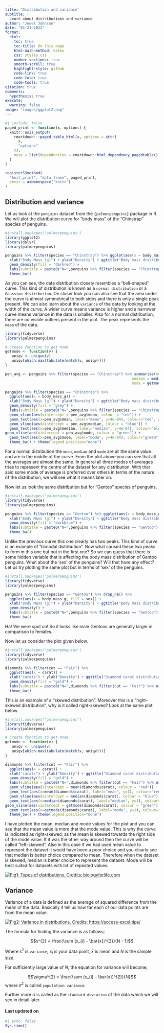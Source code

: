 ```yaml
---
title: "Distribution and variance"
subtitle: |
  Learn about distributions and variance
author: "Jewel Johnson"
date: "05-21-2022"
format:
  html:
    toc: true
    toc-title: On this page
    html-math-method: katex
    css: styles.css
    number-sections: true
    smooth-scroll: true
    highlight-style: github
    code-link: true
    code-fold: true
    code-tools: true
citation: true
comments:
  hypothesis: true
execute: 
  warning: false
image: "images/ggplot2.png"
---
```


```r
#| include: false
paged_print <- function(x, options) {
  knitr::asis_output(
    rmarkdown:::paged_table_html(x, options = attr(
      x,
      "options"
    )),
    meta = list(dependencies = rmarkdown::html_dependency_pagedtable())
  )
}

registerS3method(
  "knit_print", "data.frame", paged_print,
  envir = asNamespace("knitr")
)
```

## Distribution and variance

Let us look at the `penguins` dataset from the `{palmerpenguins}` package in R. We will plot the distribution curve for "body mass" of the "Chinstrap" species of penguins.

```r
#install.packages("palmerpenguins")
library(ggplot2)
library(dplyr)
library(palmerpenguins)

penguins %>% filter(species == "Chinstrap") %>% ggplot(aes(x = body_mass_g)) + 
  xlab("Body Mass (g)") + ylab("Density") + ggtitle("Body mass distribution") + 
  geom_density(fill = "darkred") + 
  labs(subtitle = paste0("N=",penguins %>% filter(species == "Chinstrap") %>% nrow())) +
  theme_bw()
```

As you can see, the data distribution closely resembles a "bell-shaped" curve. This kind of distribution is known as a `normal distribution` or a `Gaussian distribution`. On closer look you can also see that the area under the curve is almost symmetrical to both sides and there is only a single peak present. We can also learn about the `variance` of the data by looking at the width of the curve. A wider curve means variance is higher and a narrower curve means variance in the data is smaller. Also for a normal distribution, there are no visible outliers present in the plot. The peak represents the `mean` of the data.

```r
library(tidyverse)
library(palmerpenguins)

# Create function to get mode
getmode <- function(v) {
   uniqv <- unique(v)
   uniqv[which.max(tabulate(match(v, uniqv)))]
}

pen_avg <- penguins %>% filter(species == "Chinstrap") %>% summarise(mean = mean(body_mass_g),
                                                          median = median(body_mass_g),
                                                          mode = getmode(body_mass_g))

penguins %>% filter(species == "Chinstrap") %>% 
  ggplot(aes(x = body_mass_g)) + 
  xlab("Body Mass (g)") + ylab("Density") + ggtitle("Body mass distribution") + 
  geom_density(fill = "grey") + 
  labs(subtitle = paste0("N=",penguins %>% filter(species == "Chinstrap") %>% nrow())) +
  geom_vline(aes(xintercept = pen_avg$mean, colour = "red")) +
  geom_text(aes(x=pen_avg$mean, label="mean", y=4e-04), colour="red", angle=90, vjust = 1.2, text=element_text(size=11)) +
  geom_vline(aes(xintercept = pen_avg$median, colour = "blue")) +
  geom_text(aes(x=pen_avg$median, label="median", y=4e-04), colour="blue", angle=90, vjust = -1.2, text=element_text(size=11)) +
geom_vline(aes(xintercept = pen_avg$mode, colour = "green")) +
  geom_text(aes(x=pen_avg$mode, label="mode", y=4e-04), colour="green", angle=90, vjust = -1.2, text=element_text(size=11)) +
  theme_bw() + theme(legend.position="none")
```

For a normal distribution the `mean`, `median` and `mode` are all the same value and are in the middle of the curve. From the plot above you can see that all the averages are almost the same. In general all three modes of averages tries to represent the centre of the dataset for any distribution. With that said some mode of average is preferred over others in terms of the nature of the distribution, we will see what it means later on.

Now let us look the same distribution but for "Gentoo" species of penguins.

```r
#install.packages("palmerpenguins")
library(tidyverse)
library(palmerpenguins)

penguins %>% filter(species == "Gentoo") %>% ggplot(aes(x = body_mass_g)) + 
  xlab("Body Mass (g)") + ylab("Density") + ggtitle("Body mass distribution") + 
  geom_density(fill = "darkblue") + 
  labs(subtitle = paste0("N=",penguins %>% filter(species == "Gentoo") %>% nrow())) +
  theme_bw()
```

Unlike the previous curve this one clearly has two peaks. This kind of curve is an example of "bimodal distribution". Now what caused these two peaks to form in this one but not in the first one? So we can guess that there is some hidden variable that is affecting the body mass distribution of Gentoo penguins. What about the 'sex' of the penguins? Will that have any effect? Let us try plotting the same plot but in terms of 'sex' of the penguins.

```r
#install.packages("palmerpenguins")
library(tidyverse)
library(palmerpenguins)

penguins %>% filter(species == "Gentoo") %>% drop_na() %>%
  ggplot(aes(x = body_mass_g, fill = sex)) + 
  xlab("Body Mass (g)") + ylab("Density") + ggtitle("Body mass distribution") + 
  geom_density() + 
  labs(subtitle = paste0("N=",penguins %>% filter(species == "Gentoo") %>% nrow())) +
  theme_bw()
```

Ha! We were spot on! So it looks like male Gentoos are generally larger in comparison to females.

Now let us consider the plot given below.

```r
#install.packages("palmerpenguins")
library(tidyverse)
library(palmerpenguins)

diamonds %>% filter(cut == "Fair") %>%
  ggplot(aes(x = carat)) + 
  xlab("carats") + ylab("Density") + ggtitle("Diamond carat distribution") + 
  geom_density(fill = "gold") + 
  labs(subtitle = paste0("N=",diamonds %>% filter(cut == "Fair") %>% nrow())) +
  theme_bw()
```

This is an example of a "skewed distribution". Moreover this is a "right-skewed distribution", why is it called right-skewed? Look at the same plot below.

```r
#install.packages("palmerpenguins")
library(tidyverse)
library(palmerpenguins)

# Create function to get mode
getmode <- function(v) {
   uniqv <- unique(v)
   uniqv[which.max(tabulate(match(v, uniqv)))]
}

diamonds %>% filter(cut == "Fair") %>%
  ggplot(aes(x = carat)) + 
  xlab("carats") + ylab("Density") + ggtitle("Diamond carat distribution") + 
  geom_density(fill = "gold") + 
  labs(subtitle = paste0("N=",diamonds %>% filter(cut == "Fair") %>% nrow())) +
  geom_vline(aes(xintercept = mean(diamonds$carat), colour = "red")) +
  geom_text(aes(x=mean(diamonds$carat), label="mean", y=1), colour="red", angle=90, vjust = 1.2, text=element_text(size=11)) +
  geom_vline(aes(xintercept = median(diamonds$carat), colour = "blue")) +
  geom_text(aes(x=median(diamonds$carat), label="median", y=1), colour="blue", angle=90, vjust = -1.2, text=element_text(size=11)) +
geom_vline(aes(xintercept = getmode(diamonds$carat), colour = "green")) +
  geom_text(aes(x=getmode(diamonds$carat), label="mode", y=1), colour="green", angle=90, vjust = -1.2, text=element_text(size=11)) +
  theme_bw() + theme(legend.position="none")
```

I have plotted the mean, median and mode values for the plot and you can see that the mean value is more that the mode value. This is why the curve is indicated as right-skewed, as the mean is skewed towards the right side of the mode value. If it was the other way around then the curve will be called "left-skewed". Also in this case if we had used mean value to represent the dataset it would have been a poor choice and you clearly see that median is better choice compared to mean. Therefore when the dataset is skewed, median is better choice to represent the dataset. Mode will be best suited for datasets with lot of repeated values.

[![Fig1: Types of distributions. Credits: biologyforlife.com](https://www.biologyforlife.com/uploads/2/2/3/9/22392738/c101b0da6ea1a0dab31f80d9963b0368_orig.png)](https://www.biologyforlife.com/uploads/2/2/3/9/22392738/c101b0da6ea1a0dab31f80d9963b0368_orig.png)

## Variance

Variance of a data is defined as the average of squared difference from the mean of the data. Basically it tell us how far each of our data points are from the mean value.

[![Fig2: Variance in distributions. Credits: https://access-excel.tips/](http://cdn-0.access-excel.tips/wp-content/uploads/2015/05/variability.gif)](https://access-excel.tips/excel-range-variance-standard-deviation/)

The formula for finding the variance is as follows;

$$s^{2} = \frac{\sum (x_{i} - \bar{x})^{2}}{N - 1}$$

Where $s^{2}$ is `variance`, $x_{i}$ is your data point, $\bar{x}$ is mean and $N$ is the sample size.

For sufficiently large value of $N$, the equation for variance will become;

$$\sigma^{2} = \frac{\sum (x_{i} - \bar{x})^{2}}{N}$$ where $\sigma^{2}$ is called `population variance`.

Further more $\sigma$ is called as the `standard deviation` of the data which we will see in detail later.

#### Last updated on {.unnumbered .unlisted}

```r
#| echo: false
Sys.time()
```

<a hidden href="https://info.flagcounter.com/ynrK"><img src="https://s11.flagcounter.com/count2/ynrK/bg_000000/txt_FFFFFF/border_F0F0F0/columns_5/maxflags_25/viewers_0/labels_1/pageviews_1/flags_0/percent_0/" alt="Flag Counter" border="0"/></a>

